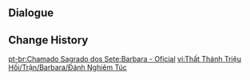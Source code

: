 {{Genius Invokation TCG Stage
|title        = Barbara: Serious
|type         = Serious Showdown
|group        = Invitation Board
|character    = Barbara
|requirement  = 7
|introduction = "Alright. As long as I do my best, I'm sure that I can put smiles on peoples' faces too!"<br>{{Color|bp|Special Rule: "Barbara" starts with the Talent Card "Glorious Season" equipped.}}
|objective_1  = Achieve victory
|reward_1     = Lucky Coin*1000
|lineup       = Barbara;Mona;Kaeya
|action       = Glorious Season;Wine-Stained Tricorne;Heart of Depth;Elemental Resonance: Woven Waters;Elemental Resonance: Soothing Water;Tubby;Liyue Harbor Wharf;Dawn Winery;Wangshu Inn;Favonius Cathedral;Timmie;Chang the Ninth;Knights of Favonius Library;Strategize;Starsigns;Glorious Season;Wine-Stained Tricorne;Heart of Depth;Elemental Resonance: Woven Waters;Elemental Resonance: Soothing Water;Tubby;Liyue Harbor Wharf;Dawn Winery;Wangshu Inn;Favonius Cathedral;Timmie;Chang the Ninth;Knights of Favonius Library;Strategize;Starsigns
}}

==Dialogue==
{{Transclude|Genius Invokation TCG/Stage/Barbara|Serious Showdown}}

==Change History==
{{Change History|3.3}}

[[pt-br:Chamado Sagrado dos Sete:Barbara - Oficial]]
[[vi:Thất Thánh Triệu Hồi/Trận/Barbara/Đánh Nghiêm Túc]]